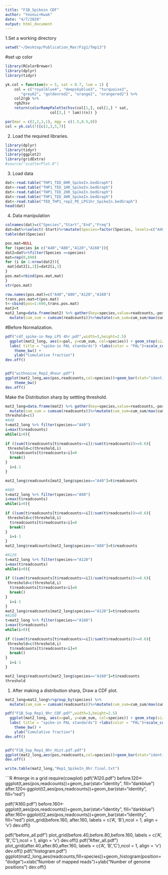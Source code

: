 ```yaml
---
title: "F1B_Spikein CDF"
author: "Yeonui+Kwak"
date: "4/7/2020"
output: html_document
---
```


1.Set a working directory
```R
setwd("~/Desktop/Publication_Mar/Fig1/Tmp13")

```
#set up color
```r
library(RColorBrewer)
library(dplyr)
library(tidyr)

yk.col = function(n = 5, sat = 0.7, lum = 1) {
	col = c("royalblue4", "deepskyblue3", "turquoise3",
	   "grey62", "goldenrod2", "orange2", "orangered2") %>%
	col2rgb %>%
	rgb2hsv
	return(colorRampPalette(hsv(col[1,], col[2,] * sat,
				    col[3,] * lum))(n)) }
```

```r
par(mar = c(2,2,1,1), mgp = c(1.5,0.5,0))
col = yk.col(7)[c(2,3,5,7)] 
```




2. Load the required libraries.
```R

library(dplyr)
library(tidyr)
library(ggplot2)
library(gridExtra)
#source("scatterPlot.R")
```


3. Load data

```R
dat<-read.table("THP1_TED_0HR_SpikeIn.bedGraph")
dat<-read.table("THP1_TED_1HR_SpikeIn.bedGraph")
dat<-read.table("THP1_TED_2HR_SpikeIn.bedGraph")
dat<-read.table("THP1_TED_4HR_SpikeIn.bedGraph")
dat<-read.table("TED_THP1_rep2_PE_LPS1hr_SpikeIn.bedGraph")
head(dat)

```
4. Data manipulation
```r
colnames(dat)=c("Species","Start","End","Freq")
dat=dat%>%select(-Start)%>%mutate(Species=factor(Species, levels=c("A40","A80","A120","A160")))
table(dat$Species)
```

```R
pos.mat=NULL
for (species in c("A40","A80","A120","A160")){
dat2=dat%>%filter(Species ==species)
mat=rep(0,690)
for (i in 1:nrow(dat2)){
 mat[dat2[i,2]]=dat2[i,3]
} 
pos.mat=rbind(pos.mat,mat)
}
str(pos.mat)
```

```R
row.names(pos.mat)=c("A40","A80","A120","A160")
trans.pos.mat=t(pos.mat)
t<-cbind(pos=1:690,trans.pos.mat)
mat2=t
mat2_long=data.frame(mat2) %>% gather(key=species,value=readcounts,-pos)%>%mutate(species=factor(species,levels = c("A40","A80","A120","A160")))%>%group_by(species) %>%
  mutate(cum_sum = cumsum(readcounts))%>%mutate(cum_sum=cum_sum/max(cum_sum))%>%mutate(pal=pos-690+300)%>%filter(pal>0)

```
#Before Normalization.
```r
pdf("cdf_spike-in Rep_LPS 4hr.pdf",width=3,height=2.5)
  ggplot(mat2_long, aes(x=pal, y=cum_sum, col=species)) + geom_step(size = 0.7)+xlab("PAL(nt)") +
  labs( title = "spike-in PAL standards") +labs(color = "PAL")+scale_color_manual(values = col) +
    theme_bw() +
    ylab("Cumulative fraction")
dev.off()


pdf("withnoise_Rep2_4hour.pdf")
ggplot(mat2_long,aes(pos,readcounts,col=species))+geom_bar(stat="identity")+facet_grid(species ~.,scales = "free")+geom_path()+scale_color_manual(values = col) +
    theme_bw()
dev.off()

```



Make the Distribution sharp by settting threshold.
```R
mat2_long=data.frame(mat2) %>% gather(key=species,value=readcounts,-pos)%>%mutate(species=factor(species,levels = c("A40","A80","A120","A160")))%>%group_by(species) %>%
  mutate(cum_sum = cumsum(readcounts))%>%mutate(cum_sum=cum_sum/max(cum_sum))%>%mutate(pal=pos-690+300)%>%filter(pal>0)
threshold=c()
#A40
t=mat2_long %>% filter(species=="A40")
i=max(t$readcounts)
while(i>0){
  
if ((sum(t$readcounts[t$readcounts>=i])/sum(t$readcounts))>=0.6){
 threshold=c(threshold,i)
  t$readcounts[t$readcounts<i]=0
  break()
}
  i=i-1
}

mat2_long$readcounts[mat2_long$species=="A40"]=t$readcounts

#A80
t=mat2_long %>% filter(species=="A80")
i=max(t$readcounts)
while(i>0){
  
if ((sum(t$readcounts[t$readcounts>=i])/sum(t$readcounts))>=0.6){
 threshold=c(threshold,i)
  t$readcounts[t$readcounts<i]=0
  break()
}
  i=i-1
}
mat2_long$readcounts[mat2_long$species=="A80"]=t$readcounts
```

```r
#A120
t=mat2_long %>% filter(species=="A120")
i=max(t$readcounts)
while(i>0){
  
if ((sum(t$readcounts[t$readcounts>=i])/sum(t$readcounts))>=0.6){
 threshold=c(threshold,i)
  t$readcounts[t$readcounts<i]=0
  break()
}
  i=i-1
}
mat2_long$readcounts[mat2_long$species=="A120"]=t$readcounts
#A160
t=mat2_long %>% filter(species=="A160")
i=max(t$readcounts)
while(i>0){
  
if ((sum(t$readcounts[t$readcounts>=i])/sum(t$readcounts))>=0.6){
 threshold=c(threshold,i)
  t$readcounts[t$readcounts<i]=0
  break()
}
  i=i-1
}

mat2_long$readcounts[mat2_long$species=="A160"]=t$readcounts
threshold
```
1. After making a distribution sharp, Draw a CDF plot.
```R
mat2_long=mat2_long%>%group_by(species) %>%
  mutate(cum_sum = cumsum(readcounts))%>%mutate(cum_sum=cum_sum/max(cum_sum))

pdf("F1B_Sup_Rep1_0hr_CDF.pdf",width=3,height=2.5)
  ggplot(mat2_long, aes(x=pal, y=cum_sum, col=species)) + geom_step(size = 0.7)+xlab("PAL (nt)") +
  labs( title = "spike-in PAL standards") +labs(color = "PAL")+scale_color_manual(values = col) +
    theme_bw() +
    ylab("Cumulative fraction")
dev.off()


pdf("F1B_Sup_Rep1_0hr_Hist.pdf.pdf")
ggplot(mat2_long,aes(pos,readcounts,col=species))+geom_bar(stat="identity")+facet_grid(species ~.,scales = "free")+geom_path()+scale_color_manual(values = col) +xlab("PAL (nt)")+ylab("Readcounts")+theme_bw()
dev.off()

write.table(mat2_long,"Rep1_SpikeIn_0hr.final.txt")
```







```R
#merge in a grid
require(cowplot)
pdf("A120.pdf")
before.120<-ggplot(t,aes(pos,readcounts))+geom_bar(stat="identity", fill="darkblue")
after.120<-ggplot(t2,aes(pos,readcounts))+geom_bar(stat="identity", fill="red")

pdf("A160.pdf")
before.160<-ggplot(t,aes(pos,readcounts))+geom_bar(stat="identity", fill="darkblue")
after.160<-ggplot(t2,aes(pos,readcounts))+geom_bar(stat="identity", fill="red")
plot_grid(before.160, after.160, labels = c('A', 'B'),ncol = 1, align = 'v')
dev.off()

pdf("before_all.pdf")
plot_grid(before.40,before.80,before.160, labels = c('A', 'B','C'),ncol = 1, align = 'v')
dev.off()
pdf("After_all.pdf")
plot_grid(after.40,after.80,after.160, labels = c('A', 'B','C'),ncol = 1, align = 'v')
dev.off()
pdf("histogram.pdf")
ggplot(mat2_long,aes(readcounts,fill=species))+geom_histogram(position="dodge")+xlab("Number of mapped reads")+ylab("Number of genome positions")
dev.off()



